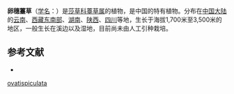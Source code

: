{{Speciesbox
| name = 卵穗薹草
| status = 
| status_system = 
| image =
| genus = Carex
| species = ovatispiculata
| authority = Y. L. Chang ex S. Y. Liang
}}

'''卵穗薹草'''（[[学名|学名]]：{{lang|la|''Carex ovatispiculata''}}）是[[莎草科|莎草科]][[薹草属|薹草属]]的植物，是中国的特有植物。分布在[[中国大陆|中国大陆]]的[[云南|云南]]、[[西藏东南部|西藏东南部]]、[[湖南|湖南]]、[[陕西|陕西]]、[[四川|四川]]等地，生长于海拔1,700米至3,500米的地区，一般生长在溪边以及湿地，目前尚未由人工引种栽培。

== 参考文献 ==
<div class="references-small">
* {{cite web| url =http://www.bioinfo.cn/db05/KmzwSpecies.php?action=view&id=6739| title =卵穗薹草| work =《中国高等植物数据库全库》| publisher =中国科学院微生物研究所| author =昆明植物研究所| accessdate =2009-02-24}}{{dead link|date=2017年12月 |bot=InternetArchiveBot |fix-attempted=yes }}
</div>
{{Taxonbar|from=Q10910689}}

{{DEFAULTSORT:Carex ovatispiculata}}
[[Category:薹草属|ovatispiculata]]


{{Carex-stub}}